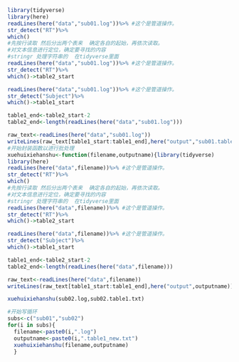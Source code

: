 ```r
library(tidyverse)
library(here)
readLines(here("data","sub01.log"))%>% #这个是管道操作。
str_detect("RT")%>%
which()
#先按行读取 然后分出两个表来  确定各自的起始，再依次读取。
#对文本信息进行定位，确定要寻找的内容
#stringr 处理字符串的  在tidyverse里面
readLines(here("data","sub01.log"))%>% #这个是管道操作。
str_detect("RT")%>%
which()->table2_start

readLines(here("data","sub01.log"))%>% #这个是管道操作。
str_detect("Subject")%>%
which()->table1_start

table1_end<-table2_start-2
table2_end<-length(readLines(here("data","sub01.log")))

raw_text<-readLines(here("data","sub01.log"))
writeLines(raw_text[table1_start:table1_end],here("output","sub01.table1.txt"))
#开始封装函数以进行批处理
xuehuixiehanshu<-function(filename,outputname){library(tidyverse)
library(here)
readLines(here("data",filename))%>% #这个是管道操作。
str_detect("RT")%>%
which()
#先按行读取 然后分出两个表来  确定各自的起始，再依次读取。
#对文本信息进行定位，确定要寻找的内容
#stringr 处理字符串的  在tidyverse里面
readLines(here("data",filename))%>% #这个是管道操作。
str_detect("RT")%>%
which()->table2_start

readLines(here("data",filename))%>% #这个是管道操作。
str_detect("Subject")%>%
which()->table1_start

table1_end<-table2_start-2
table2_end<-length(readLines(here("data",filename)))

raw_text<-readLines(here("data",filename))
writeLines(raw_text[table1_start:table1_end],here("output",outputname))}

xuehuixiehanshu(sub02.log,sub02.table1.txt)

#开始写循环
subs<-c("sub01","sub02")
for(i in subs){
  filename<-paste0(i,".log")
  outputname<-paste0(i,".table1_new.txt")
  xuehuixiehanshu(filename,outputname)
  }


```

